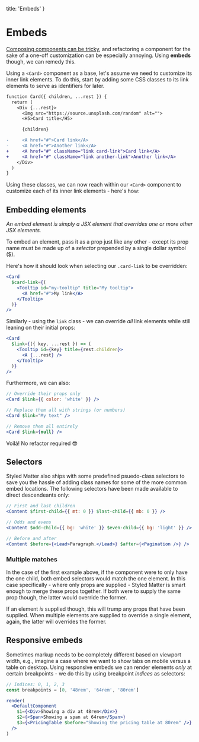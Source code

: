   title: 'Embeds'
}

# Embeds

[Composing components can be tricky](https://css-tricks.com/considerations-for-creating-a-card-component/), and refactoring a component for the sake of a one-off customization can be especially annoying. Using **embeds** though, we can remedy this.

Using a `<Card>` component as a base, let's assume we need to customize its inner link elements. To do this, start by adding some CSS classes to its link elements to serve as identifiers for later.

```diff
function Card({ children, ...rest }) {
  return (
    <Div {...rest}>
      <Img src="https://source.unsplash.com/random" alt="">
      <H5>Card title</H5>

      {children}

-     <A href="#">Card link</A>
-     <A href="#">Another link</A>
+     <A href="#" className="link card-link">Card link</A>
+     <A href="#" className="link another-link">Another link</A>
    </Div>
  )
}
```

Using these classes, we can now reach within our `<Card>` component to customize each of its inner link elements - here's how:

## Embedding elements

_An embed element is simply a JSX element that overrides one or more other JSX elements._

To embed an element, pass it as a prop just like any other - except its prop name must be made up of a _selector_ prepended by a single dollar symbol ($).

Here's how it should look when selecting our `.card-link` to be overridden:

```jsx
<Card
  $card-link={(
    <Tooltip id="my-tooltip" title="My tooltip">
      <A href="#">My link</A>
    </Tooltip>
  )}
/>
```

Similarly - using the `link` class - we can override _all_ link elements while still leaning on their initial props:

```jsx
<Card
  $link={({ key, ...rest }) => (
    <Tooltip id={key} title={rest.children}>
      <A {...rest} />
    </Tooltip>
  )}
/>
```

Furthermore, we can also:

```jsx
// Override their props only
<Card $link={{ color: 'white' }} />

// Replace them all with strings (or numbers)
<Card $link="My text" />

// Remove them all entirely
<Card $link={null} />
```

Voilà! No refactor required 😎

## Selectors

Styled Matter also ships with some predefined psuedo-class selectors to save you the hassle of adding class names for some of the more common embed locations. The following selectors have been made available to direct descendeants only:

```jsx
// First and last children
<Content $first-child={{ mt: 0 }} $last-child={{ mb: 0 }} />

// Odds and evens
<Content $odd-child={{ bg: 'white' }} $even-child={{ bg: 'light' }} />

// Before and after
<Content $before={<Lead>Paragraph.</Lead>} $after={<Pagination />} />
```

### Multiple matches

In the case of the first example above, if the component were to only have the one child, both embed selectors would match the one element. In this case specifically - where only props are supplied - Styled Matter is smart enough to merge these props together. If both were to supply the same prop though, the latter would override the former.

If an element _is_ supplied though, this will trump any props that have been supplied. When multiple elements are supplied to override a single element, again, the latter will overrides the former.

## Responsive embeds

Sometimes markup needs to be completely different based on viewport width, e.g., imagine a case where we want to show tabs on mobile versus a table on desktop. Using responsive embeds we can render elements _only_ at certain breakpoints - we do this by using breakpoint _indices_ as selectors:

```jsx
// Indices: 0, 1, 2, 3
const breakpoints = [0, '48rem', '64rem', '80rem']

render(
  <DefaultComponent
    $1={<Div>Showing a div at 48rem</Div>}
    $2={<Span>Showing a span at 64rem</Span>}
    $3={<PricingTable $before="Showing the pricing table at 80rem" />}
  />
)
```
